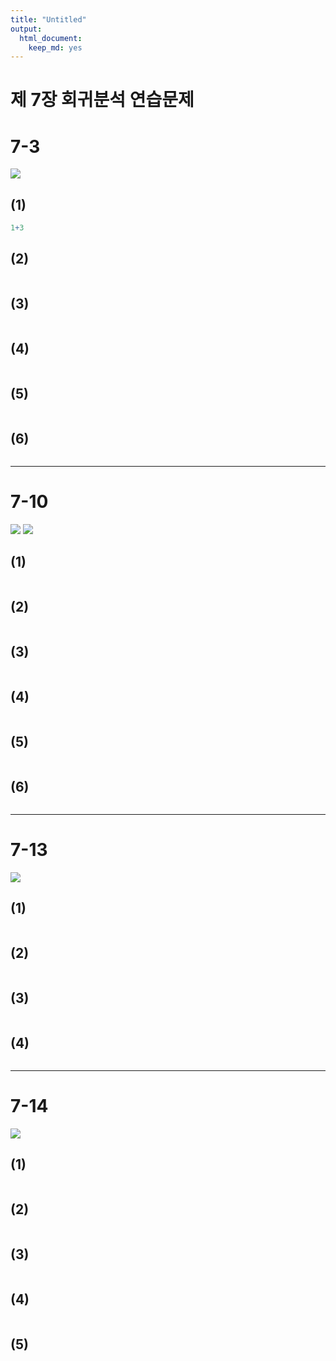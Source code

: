 ```yaml
---
title: "Untitled"
output:
  html_document:
    keep_md: yes
---
```




제 7장 회귀분석 연습문제
========================================================

# 7-3
![](figure/ex7.3.png)

## (1)

```r
1+3

```

## (2)

```r

```

## (3)

```r

```

## (4)

```r

```

## (5)

```r

```

## (6)

```r

```

---------------------------------


# 7-10
![](figure/ex7.10.png)
![](figure/ex7.10_1.png)

## (1)

```r

```

## (2)

```r

```

## (3)

```r

```

## (4)

```r

```

## (5)

```r

```

## (6)

```r

```

---------------------------------

# 7-13
![](figure/ex7.13.png)

## (1)

```r

```

## (2)

```r

```

## (3)

```r

```

## (4)

```r

```


---------------------------------

# 7-14
![](figure/ex7.14.png)


## (1)

```r

```

## (2)

```r

```

## (3)

```r

```

## (4)

```r

```

## (5)

```r

```

